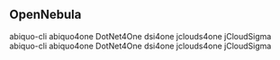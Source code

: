 ## OpenNebula
abiquo-cli
abiquo4one
DotNet4One
dsi4one
jclouds4one
jCloudSigma
abiquo-cli
abiquo4one
DotNet4One
dsi4one
jclouds4one
jCloudSigma
